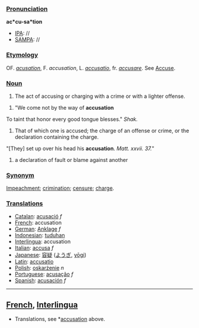 ===[[Pronunciation]]===

'''ac*cu-sa*tion'''
*[[IPA]]: //
*[[SAMPA]]: //
===[[Etymology]]===

OF. ''[[acusation]]'', F. ''accusation'', L. ''[[accusatio]]'', fr. ''[[accusare]]''. See [[Accuse]].
===[[Noun]]===

#The act of accusing or charging with a crime or with a lighter offense.

#"We come not by the way of '''accusation'''
To taint that honor every good tongue blesses."
''Shak.''
#That of which one is accused; the charge of an offense or crime, or the declaration containing the charge.

"[They] set up over his head his '''accusation'''.
''Matt. xxvii. 37.''"

# a declaration of fault or blame against another

===[[Synonym]]===

[[Impeachment]]; [[crimination]]; [[censure]]; [[charge]].
===[[Translations]]===
*[[Catalan]]: [[acusació]] ''f''
*[[French]]: accusation
*[[German]]: [[Anklage]] ''f''
*[[Indonesian]]: [[tuduh]]an
*[[Interlingua]]: accusation
*[[Italian]]: [[accusa]] ''f''
*[[Japanese]]: [[容疑]] ([[ようぎ]], [[yōgi]])
*[[Latin]]: [[accusatio]]
*[[Polish]]: [[oskarżenie]] ''n''
*[[Portuguese]]: [[acusação]] ''f''
*[[Spanish]]: [[acusación]] ''f''

----
==[[French]], [[Interlingua]]==

*Translations, see *[[accusation#Translations|accusation]] above.